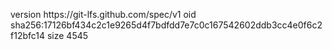 version https://git-lfs.github.com/spec/v1
oid sha256:17126bf434c2c1e9265d4f7bdfdd7e7c0c167542602ddb3cc4e0f6c2f12bfc14
size 4545
